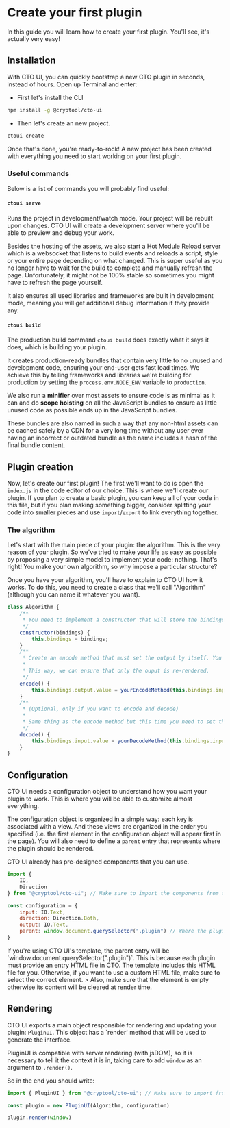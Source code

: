
# Create your first plugin
In this guide you will learn how to create your first plugin. You'll see, it's actually very easy!

## Installation
With CTO UI, you can quickly bootstrap a new CTO plugin in seconds, instead of hours. Open up Terminal and enter:
- First let's install the CLI
```sh
npm install -g @cryptool/cto-ui
```
- Then let's create an new project.
```sh
ctoui create
```
Once that's done, you're ready-to-rock! A new project has been created with everything you need to start working on your first plugin.
### Useful commands
Below is a list of commands you will probably find useful:
#### `ctoui serve`
Runs the project in development/watch mode. Your project will be rebuilt upon changes. CTO UI will create a development server where you'll be able to preview and debug your work.

Besides the hosting of the assets, we also start a Hot Module Reload server which is a websocket that listens to build events and reloads a script, style or your entire page depending on what changed. This is super useful as you no longer have to wait for the build to complete and manually refresh the page. Unfortunately, it might not be 100% stable so sometimes you might have to refresh the page yourself.

It also ensures all used libraries and frameworks are built in development mode, meaning you will get additional debug information if they provide any.
#### `ctoui build`
The production build command `ctoui build` does exactly what it says it does, which is building your plugin.

It creates production-ready bundles that contain very little to no unused and development code, ensuring your end-user gets fast load times. We achieve this by telling frameworks and libraries we're building for production by setting the `process.env.NODE_ENV` variable to `production`.

We also run a **minifier** over most assets to ensure code is as minimal as it can and do **scope hoisting** on all the JavaScript bundles to ensure as little unused code as possible ends up in the JavaScript bundles.

These bundles are also named in such a way that any non-html assets can be cached safely by a CDN for a very long time without any user ever having an incorrect or outdated bundle as the name includes a hash of the final bundle content.
## Plugin creation
Now, let's create our first plugin! The first we'll want to do is open the `index.js` in the code editor of our choice. This is where we'll create our plugin. If you plan to create a basic plugin, you can keep all of your code in this file, but if you plan making something bigger, consider splitting your code into smaller pieces and use `import`/`export` to link everything together.
### The algorithm
Let's start with the main piece of your plugin: the algorithm. This is the very reason of your plugin. So we've tried to make your life as easy as possible by proposing a very simple model to implement your code: nothing. That's right! You make your own algorithm, so why impose a particular structure?

Once you have your algorithm, you'll have to explain to CTO UI how it works. To do this, you need to create a class that we'll call "Algorithm" (although you can name it whatever you want).

```js highlight=5,13,21
class Algorithm {
    /**
     * You need to implement a constructor that will store the bindings. This way, you will be able to access them later.
     */
    constructor(bindings) {
        this.bindings = bindings;
    }
    /**
     * Create an encode method that must set the output by itself. You do this by accessing `output.value` in your bindings.
     * 
     * This way, we can ensure that only the ouput is re-rendered.
     */
    encode() {
        this.bindings.output.value = yourEncodeMethod(this.bindings.input.value) // Access the input value from the bindings
    }
    /**
     * (Optional, only if you want to encode and decode)
     * 
     * Same thing as the encode method but this time you need to set the input.
     */
    decode() {
        this.bindings.input.value = yourDecodeMethod(this.bindings.input.value)
    }
}
```

## Configuration
CTO UI needs a configuration object to understand how you want your plugin to work. This is where you will be able to customize almost everything.

The configuration object is organized in a simple way: each key is associated with a view. And these views are organized in the order you specified (i.e. the first element in the configuration object will appear first in the page). You will also need to define a `parent` entry that represents where the plugin should be rendered.

CTO UI already has pre-designed components that you can use.

```js highlight=4,10
import {
    IO,
    Direction
} from "@cryptool/cto-ui"; // Make sure to import the components from the package

const configuration = {
    input: IO.Text,
    direction: Direction.Both,
    output: IO.Text,
    parent: window.document.querySelector(".plugin") // Where the plugin will be rendered. Not an actual view.
}
```
<Callout emoji="✅">
  If you're using CTO UI's template, the parent entry will be `window.document.querySelector(".plugin")`. This is because each plugin must provide an entry HTML file in CTO. The template includes this HTML file for you. Otherwise, if you want to use a custom HTML file, make sure to select the correct element.
  > Also, make sure that the element is empty otherwise its content will be cleared at render time.
</Callout>

## Rendering
CTO UI exports a main object responsible for rendering and updating your plugin: `PluginUI`. This object has a `render' method that will be used to generate the interface.

PluginUI is compatible with server rendering (with jsDOM), so it is necessary to tell it the context it is in, taking care to add `window` as an argument to `.render()`.

So in the end you should write:
```js
import { PluginUI } from "@cryptool/cto-ui"; // Make sure to import from the package

const plugin = new PluginUI(Algorithm, configuration)

plugin.render(window)
```